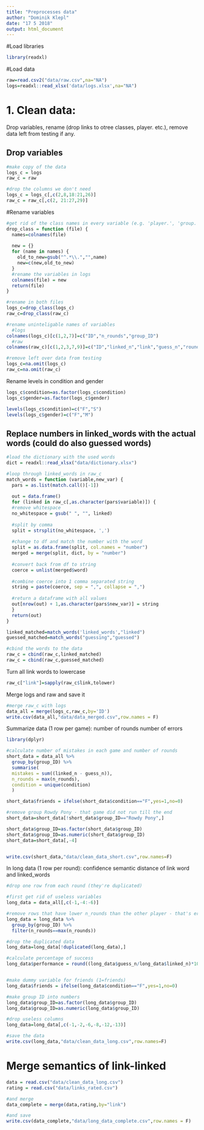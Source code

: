 ```yaml
---
title: "Preprocesses data"
author: "Dominik Klepl"
date: "17 5 2018"
output: html_document
---
```


#Load libraries
```r
library(readxl)
```

#Load data
```r
raw=read.csv2("data/raw.csv",na="NA")
logs=readxl::read_xlsx('data/logs.xlsx',na="NA")
```

# 1. Clean data: 
Drop variables, rename (drop links to otree classes, player. etc.), remove data left from testing if any.

## Drop variables
```r
#make copy of the data
logs_c = logs
raw_c = raw

#drop the columns we don't need
logs_c = logs_c[,c(2,8,18:21,26)]
raw_c = raw_c[,c(2, 21:27,29)]
```

#Rename variables
```r
#get rid of the class names in every variable (e.g. 'player.', 'group.')
drop_class = function (file) {
  names=colnames(file)
  
  new = {}
  for (name in names) {
    old_to_new=gsub("^.*\\.","",name)
    new=c(new,old_to_new)
  }
  #rename the variables in logs
  colnames(file) = new
  return(file)
}

#rename in both files
logs_c=drop_class(logs_c)
raw_c=drop_class(raw_c)

#rename uninteligable names of variables
  #logs
colnames(logs_c)[c(1,2,7)]=c("ID","n_rounds","group_ID")
  #raw
colnames(raw_c)[c(1,2,3,7,9)]=c("ID","linked_n","link","guess_n","round")

#remove left over data from testing
logs_c=na.omit(logs_c)
raw_c=na.omit(raw_c)
```


Rename levels in condition and gender
```r
logs_c$condition=as.factor(logs_c$condition)
logs_c$gender=as.factor(logs_c$gender)

levels(logs_c$condition)=c("F","S")
levels(logs_c$gender)=c("F","M")
```

## Replace numbers in linked_words with the actual words (could do also guessed words)
```r
#load the dictionary with the used words
dict = readxl::read_xlsx("data/dictionary.xlsx")

#loop through linked_words in raw_c
match_words = function (variable,new_var) {
  pars = as.list(match.call()[-1])
  
  out = data.frame()
  for (linked in raw_c[,as.character(pars$variable)]) {
  #remove whitespace
  no_whitespace = gsub(" ", "", linked)
  
  #split by comma
  split = strsplit(no_whitespace, ',')
  
  #change to df and match the number with the word
  split = as.data.frame(split, col.names = "number")
  merged = merge(split, dict, by = "number")
  
  #convert back from df to string
  coerce = unlist(merged$word)
  
  #combine coerce into 1 comma separated string
  string = paste(coerce, sep = ",", collapse = ",")
  
  #return a dataframe with all values
  out[nrow(out) + 1,as.character(pars$new_var)] = string
  }
  return(out)
}

linked_matched=match_words('linked_words',"linked")
guessed_matched=match_words("guessing","guessed")

#cbind the words to the data
raw_c = cbind(raw_c,linked_matched)
raw_c = cbind(raw_c,guessed_matched)
```

Turn all link words to lowercase
```r
raw_c["link"]=sapply(raw_c$link,tolower)
```

Merge logs and raw and save it
```r
#merge raw_c with logs
data_all = merge(logs_c,raw_c,by='ID')
write.csv(data_all,"data/data_merged.csv",row.names = F)
```


Summarize data (1 row per game):
  number of rounds
  number of errors
```r
library(dplyr)

#calculate number of mistakes in each game and number of rounds
short_data = data_all %>%
  group_by(group_ID) %>%
  summarise(
  mistakes = sum((linked_n - guess_n)),
  n_rounds = max(n_rounds),
  condition = unique(condition)
  )

short_data$friends = ifelse(short_data$condition=="F",yes=1,no=0)

#remove group Rowdy Pony - that game did not run till the end
short_data=short_data[!short_data$group_ID=="Rowdy Pony",]

short_data$group_ID=as.factor(short_data$group_ID)
short_data$group_ID=as.numeric(short_data$group_ID)
short_data=short_data[,-4]


write.csv(short_data,"data/clean_data_short.csv",row.names=F)
```

In long data (1 row per round):
  confidence
  semantic distance of link word and linked_words
  
```r
#drop one row from each round (they're duplicated)

#first get rid of useless variables
long_data = data_all[,c(-1,-4:-6)]

#remove rows that have lower n_rounds than the other player - that's error from the script
long_data = long_data %>%
  group_by(group_ID) %>%
  filter(n_rounds==max(n_rounds))

#drop the duplicated data
long_data=long_data[!duplicated(long_data),]

#calculate percentage of success
long_data$performance = round((long_data$guess_n/long_data$linked_n)*100,digits = 2)


#make dummy variable for friends (1=friends)
long_data$friends = ifelse(long_data$condition=="F",yes=1,no=0)

#make group ID into numbers
long_data$group_ID=as.factor(long_data$group_ID)
long_data$group_ID=as.numeric(long_data$group_ID)

#drop useless columns
long_data=long_data[,c(-1,-2,-6,-8,-12,-13)]

#save the data
write.csv(long_data,"data/clean_data_long.csv",row.names=F)
```

# Merge semantics of link-linked
```r
data = read.csv("data/clean_data_long.csv")
rating = read.csv("data/links_rated.csv")

#and merge
data_complete = merge(data,rating,by="link")

#and save
write.csv(data_complete,"data/long_data_complete.csv",row.names = F)
```


